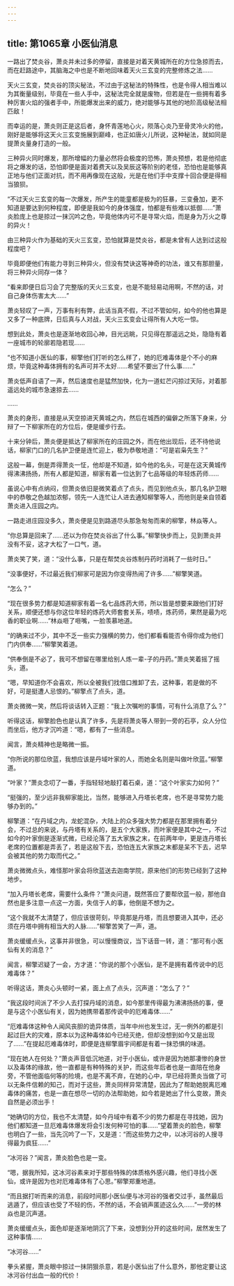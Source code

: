 ```yaml
---
---
---
```

title: 第1065章 小医仙消息
---



一路出了焚炎谷，萧炎并未过多的停留，直接是对着天黄城所在的方位急掠而去，而在赶路途中，其脑海之中也是不断地回味着天火三玄变的完整修炼之法……

天火三玄变，焚炎谷的顶尖秘法，不过由于这秘法的特殊性，也是令得人相当难以为其衡量级别，毕竟在一些人手中，这秘法完全就是废物，但若是在一些拥有着多种厉害火焰的强者手中，所能爆发出来的威力，绝对能够与其他的地阶高级秘法相匹敌！

而幸运的是，萧炎则正是这后者，身怀青莲地心火，陨落心炎乃至骨灵冷火的他，刚好是能够将这天火三玄变施展到巅峰，也正如唐火儿所说，这种秘法，就如同是提萧炎量身打造的一般。

三种异火同时爆发，那所增幅的力量必然将会极度的恐怖，萧炎预想，若是他彻底将之爆发的话，恐怕即便是面对着费天以及吴辰这等阶别的老怪，恐怕也是能够真正地与他们正面对抗，而不用再像现在这般，光是在他们手中支撑十回合便是得相当狼狈。

“不过天火三玄变的每一次爆发，所产生的能童都是极为的狂暴，三变叠加，更不知道是要达到何种程度，即便是我如今的身体强度，怕都是有些难以抵御……”萧炎脸庞上也是掠过一抹沉吟之色，毕竟他体内可不是寻常火焰，而是身为万火之尊的异火！

由三种异火作为基础的天火三玄变，恐怕就算是焚炎谷，都是未曾有人达到过这般程度吧？

毕竟即便他们有能力寻到三种异火，但没有焚诀这等神奇的功法，谁又有那胆量，将三种异火同存一体？

“看来即便日后习会了完整版的天火三玄变，也是不能轻易动用啊，不然的话，对自己身体伤害太大……”

萧炎轻叹了一声，万事有利有弊，此话当真不假，不过不管如何，如今的他也算是又多了一种底牌，日后真与人对战，天火三玄变会让得所有人大吃一惊。

想到此处，萧炎也是逐渐地收回心神，目光远眺，只见得在那遥远之处，隐隐有着一座城市的轮廓若隐若现……

“也不知道小医仙的事，柳擎他们打听的怎么样了，她的厄难毒体是个不小的麻烦，毕竟这种毒体拥有的名声可并不太好……希望不要出了什么事……”

萧炎低声自语了一声，然后速度也是猛然加快，化为一道虹芒闪掠过天际，对着那遥远处的城市急速掠去……

……

萧炎的身形，直接是从天空掠进天黄城之内，然后在城西的偏僻之所落下身来，分辩了一下柳家所在的方位后，便是缓步行去。

十来分钟后，萧炎便是抵达了柳家所在的庄园之外，而在他出现后，还不待他说话，柳家门口的几名护卫便是连忙迎上，极为恭敬地道：“可是岩枭先生？”

这般一幕，倒是弄得萧炎一怔，他却是不知道，如今他的名头，可是在这天黄城传得沸沸扬扬，所有人都是知道，柳家有着一位达到了七品等级的年轻炼药师……

虽说心中有点纳闷，但萧炎依旧是微笑着点了点头，而见到他点头，那几名护卫眼中的恭敬之色越加浓郁，领先一人连忙让人进去通知柳擎等人，而他则是亲自领着萧炎进入庄园之内。

一路走进庄园没多久，萧炎便是见到路道尽头那急匆匆而来的柳擎，林焱等人。

“你总算是回来了……还以为你在焚炎谷出了什么事。”柳擎快步而上，见到萧炎并没有不妥，这才大松了一口气，道。

萧炎笑了笑，道：“没什么事，只是在帮焚炎谷炼制丹药时消耗了一些时日。”

“没事便好，不过最近我们柳家可是因为你变得热闹了许多……”柳擎笑道。

“怎么？”

“现在很多势力都是知道柳家有着一名七品炼药大师，所以皆是想要来跟他们打好关系，顺便还想与你这位年轻的炼药大师套套关系，啧啧，炼药师，果然是最为吃香的职业啊……”林焱咂了咂嘴，一脸羡慕地道。

“的确来过不少，其中不乏一些实力强横的势力，他们都看看能否令得你成为他们门内供奉……”柳擎笑着道。

“供奉倒是不必了，我可不想留在哪里给别人炼一辈-子的丹药。”萧炎笑着摇了摇头，道。

“嗯，早知道你不会喜欢，所以全被我们找借口推卸了去，这种事，若是做的不好，可是挺遭人忌恨的。”柳擎点了点头，道。

萧炎微微一笑，然后将谈话转入正题：“我上次嘱咐的事情，可有什么消息了么？”

听得这话，柳擎脸色也是认真了许多，先是将萧炎等人带到一旁的石亭，众人分位而坐后，他方才沉吟道：“嗯，都有了一些消息。

闻言，萧炎精神也是略微一振。

“你所说的那位欣蓝，我想应该是丹域叶家的人，而她全名则是叫做叶欣蓝。”柳擎道。

“叶家？”萧炎念叨了一番，手指轻轻地敲打着石桌，道：“这个叶家实力如何？”

“挺强的，至少远非我柳家能比，当然，能够进入丹塔长老席，也不是寻常势力能够办到的。”

柳擎道：“在丹域之内，龙蛇混杂，大陆上的众多强大势力都是在那里拥有着分会，不过总的来说，与丹塔有关系的，是五个大家族，而叶家便是其中之一，不过如今的叶家倒是逐渐式微，已经沦落了五大家族之末，在前两年中，更是连丹塔长老席的位置都是弄丢了，若是这般下去，恐怕连五大家族之末都是呆不下去，迟早会被其他的势力取而代之。”

萧炎微微点头，难怪那叶家会将欣蓝送去迦南学院，原来他们的形势已经到了这种地步。

“加入丹塔长老席，需要什么条件？”萧炎问道，既然答应了要帮欣蓝一般，那他自然也是多注意一点这一方面，失信于人的事，他倒是不想为之。

“这个我就不太清楚了，但应该很苛刻，毕竟那是丹塔，而且想要进入其中，还必须在丹塔中拥有相当大的人脉……”柳擎苦笑了一声，道。

萧炎缓缓点头，这事并非很急，可以慢慢商议，当下话音一转，道：“那可有小医仙有关的消息？”

闻言，柳擎迟疑了一会，方才道：“你说的那个小医仙，是不是拥有着传说中的厄难毒体？”

听得这话，萧炎心头顿时一紧，面上点了点头，沉声道：“怎么了？”

“我这段时间派了不少人去打探丹域的消息，如今那里传得最为沸沸扬扬的事，便是与这个小医仙有关，因为她携带着那传说中的厄难毒体……”

“厄难毒体这种令人闻风丧胆的诡异体质，当年中州也发生过，无一例外的都是引起过巨大的灾难，原本以为这种毒体如今已经灭绝，但却没想到如今又是出现了……”在提起厄难毒体时，即便是连柳擎眉宇间都是有着一抹恐惧的味道。

“现在她人在何处？”萧炎声音低沉地道，对于小医仙，或许是因为她那凄惨的身世以及毒体的缘故，他一直都是有种特殊的关护，而这些年后者也是一直陪在他身旁，不管他面临何等的险境，也是不离不弃，在她的心中，早已经将萧炎当做了可以无条件信赖的知己，而对于这些，萧炎同样异常清楚，因此为了帮助她脱离厄难毒体的痛苦，也是一直在想尽一切的办法帮助她，如今若是她出了什么变故，萧炎自然是必须出手！

“她确切的方位，我也不太清楚，如今丹域中有着不少的势力都是在寻找她，因为他们都知道一旦厄难毒体爆发将会引发何种可怕的事……”望着萧炎的脸色，柳擎也明白了一些，当先沉吟了一下，又是道：“而这些势力之中，以冰河谷的人搜寻得最为疯狂……”

“冰河谷？”闻言，萧炎脸色也是一变。

“嗯，据我所知，这冰河谷素来对于那些特殊的体质格外感兴趣，他们寻找小医仙，或许是因为也对厄难毒体有了心思。”柳擎郑重地道。

“而且据打听而来的消息，前段时间那小医仙便与冰河谷的强者交过手，虽然最后逃遁了，但应该也受了不轻的伤，不然的话，不会销声匿迹这么久……”一旁的林焱也是沉声道。

萧炎缓缓点头，面色却是逐渐地阴沉了下来，没想到分开的这些时间，居然发生了这种事情……

“冰河谷……”

拳头紧握，萧炎眼中掠过一抹阴狠杀意，若是小医仙出了什么意外，那他定要让这冰河谷付出血一般的代价！